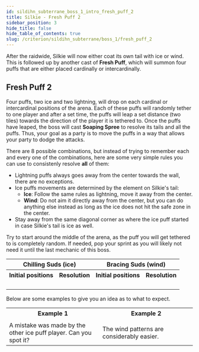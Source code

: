 ```yaml
---
id: sildihn_subterrane_boss_1_intro_fresh_puff_2
title: Silkie - Fresh Puff 2
sidebar_position: 3
hide_title: false
hide_table_of_contents: true
slug: /criterion/sildihn_subterrane/boss_1/fresh_puff_2
---
```


After the raidwide, Silkie will now either coat its own tail with ice or wind. This is followed up by another cast of <strong>Fresh Puff</strong>, which will summon four puffs that are either placed cardinally or intercardinally. 

## Fresh Puff 2

Four puffs, two ice and two lightning, will drop on each cardinal or intercardinal positions of the arena. Each of these puffs will randomly tether to one player and after a set time, the puffs will leap a set distance (two tiles) towards the direction of the player it is tethered to. Once the puffs have leaped, the boss will cast <strong>Soaping Spree</strong> to resolve its tails and all the puffs. Thus, your goal as a party is to move the puffs in a way that allows your party to dodge the attacks.

There are 8 possible combinations, but instead of trying to remember each and every one of the combinations, here are some very simple rules you can use to consistenly resolve **all** of them:
- Lightning puffs always goes away from the center towards the wall, there are no exceptions.
- Ice puffs movements are determined by the element on Silkie's tail:
  - **Ice**: Follow the same rules as lightning, move it away from the center.
  - **Wind**: Do not aim it directly away from the center, but you can do anything else instead as long as the ice does not hit the safe zone in the center.
- Stay away from the same diagonal corner as where the ice puff started in case Silkie's tail is ice as well.

Try to start around the middle of the arena, as the puff you will get tethered to is completely random. If needed, pop your sprint as you will likely not need it until the last mechanic of this boss.

<table width='100%'>
    <tr>
        <th colspan='2'>Chilling Suds (ice)</th>
        <th colspan='2'>Bracing Suds (wind)</th>
    </tr>
    <tr>
        <th>Initial positions</th>
        <th>Resolution</th>
        <th>Initial positions</th>
        <th>Resolution</th>
    </tr>
    <tr>
        <td><KittenAsset path='ass/boss1/fresh_puff_2_pattern1_braindead.png' /></td>
        <td><KittenAsset path='ass/boss1/fresh_puff_2_pattern1_braindead_resolution.png' /></td>
        <td><KittenAsset path='ass/boss1/fresh_puff_2_pattern5_braindead.png' /></td>
        <td><KittenAsset path='ass/boss1/fresh_puff_2_pattern5_braindead_resolution.png' /></td>
    </tr>
    <tr>
        <td><KittenAsset path='ass/boss1/fresh_puff_2_pattern2_braindead.png' /></td>
        <td><KittenAsset path='ass/boss1/fresh_puff_2_pattern2_braindead_resolution.png' /></td>
        <td><KittenAsset path='ass/boss1/fresh_puff_2_pattern6_braindead.png' /></td>
        <td><KittenAsset path='ass/boss1/fresh_puff_2_pattern6_braindead_resolution.png' /></td>
    </tr>
    <tr>
        <td><KittenAsset path='ass/boss1/fresh_puff_2_pattern3_braindead.png' /></td>
        <td><KittenAsset path='ass/boss1/fresh_puff_2_pattern3_braindead_resolution.png' /></td>
        <td><KittenAsset path='ass/boss1/fresh_puff_2_pattern7_braindead.png' /></td>
        <td><KittenAsset path='ass/boss1/fresh_puff_2_pattern7_braindead_resolution.png' /></td>
    </tr>
    <tr>
        <td><KittenAsset path='ass/boss1/fresh_puff_2_pattern4_braindead.png' /></td>
        <td><KittenAsset path='ass/boss1/fresh_puff_2_pattern4_braindead_resolution.png' /></td>
        <td><KittenAsset path='ass/boss1/fresh_puff_2_pattern8_braindead.png' /></td>
        <td><KittenAsset path='ass/boss1/fresh_puff_2_pattern8_braindead_resolution.png' /></td>
    </tr>
</table>

Below are some examples to give you an idea as to what to expect.

<table>
    <tr>
        <th width='50%'>Example 1</th>
        <th>Example 2</th>
    </tr>
    <tr>
        <td><KittenAsset path='ass/boss1/fresh_puff_2_example1.webm' /></td>
        <td><KittenAsset path='ass/boss1/fresh_puff_2_example2.webm' /></td>
    </tr>
    <tr>
        <td>A mistake was made by the other ice puff player. Can you spot it?</td>
        <td>The wind patterns are considerably easier.</td>
    </tr>
</table>

